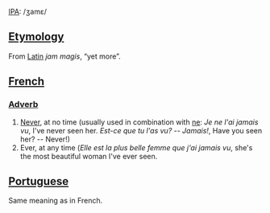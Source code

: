 [[w:IPA|IPA]]: /ʒamɛ/

==[[Etymology]]==
From [[Latin]] ''jam magis'', “yet more”.

==[[French]]==
===[[Adverb]]===

#[[Never]], at no time (usually used in combination with [[ne]]: ''Je ne l'ai jamais vu'', I've never seen her.  ''Est-ce que tu l'as vu? -- Jamais!'', Have you seen her? -- Never!)
#Ever, at any time (''Elle est la plus belle femme que j'ai jamais vu'', she's the most beautiful woman I've ever seen.

==[[Portuguese]]==
Same meaning as in French.